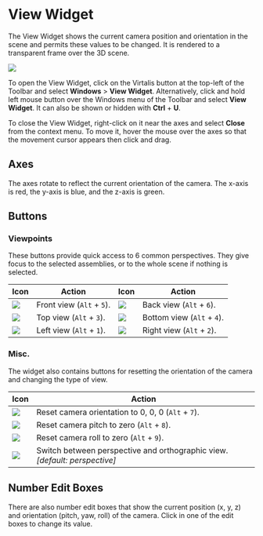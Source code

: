 # View Widget

The View Widget shows the current camera position and orientation in the scene and permits these values to be changed. It is rendered to a transparent frame over the 3D scene.

![](/img/visren/windows/view-widget/overview.png)

To open the View Widget, click on the Virtalis button at the top-left of the Toolbar and select **Windows** > **View Widget**. Alternatively, click and hold left mouse button over the Windows menu of the Toolbar and select **View Widget**. It can also be shown or hidden with **Ctrl** + **U**.

To close the View Widget, right-click on it near the axes and select **Close** from the context menu. To move it, hover the mouse over the axes so that the movement cursor appears then click and drag.

## Axes

The axes rotate to reflect the current orientation of the camera. The x-axis is red, the y-axis is blue, and the z-axis is green.

## Buttons

### Viewpoints

These buttons provide quick access to 6 common perspectives. They give focus to the selected assemblies, or to the whole scene if nothing is selected.

| Icon                    | Action                    | Icon                    | Action                     |
|-------------------------|---------------------------|-------------------------|----------------------------|
| ![](/img/visren/windows/view-widget/front.png) | Front view (`Alt` + `5`). | ![](/img/visren/windows/view-widget/back.png) | Back view (`Alt` + `6`).   |
| ![](/img/visren/windows/view-widget/top.png) | Top view (`Alt` + `3`).   | ![](/img/visren/windows/view-widget/bottom.png) | Bottom view (`Alt` + `4`). |
| ![](/img/visren/windows/view-widget/left.png) | Left view (`Alt` + `1`).  | ![](/img/visren/windows/view-widget/right.png) | Right view (`Alt` + `2`).  |

### Misc.

The widget also contains buttons for resetting the orientation of the camera and changing the type of view.

| Icon                     | Action                                                                       |
|--------------------------|------------------------------------------------------------------------------|
| ![](/img/visren/windows/view-widget/reset-orientation.png)  | Reset camera orientation to 0, 0, 0 (`Alt` + `7`).                           |
| ![](/img/visren/windows/view-widget/reset-pitch.png)  | Reset camera pitch to zero (`Alt` + `8`).                                    |
| ![](/img/visren/windows/view-widget/reset-roll.png) | Reset camera roll to zero (`Alt` + `9`).                                     |
| ![](/img/visren/windows/view-widget/ortho.png) | Switch between perspective and orthographic view. *[default: perspective]* |

## Number Edit Boxes

There are also number edit boxes that show the current position (x, y, z) and orientation (pitch, yaw, roll) of the camera. Click in one of the edit boxes to change its value.
